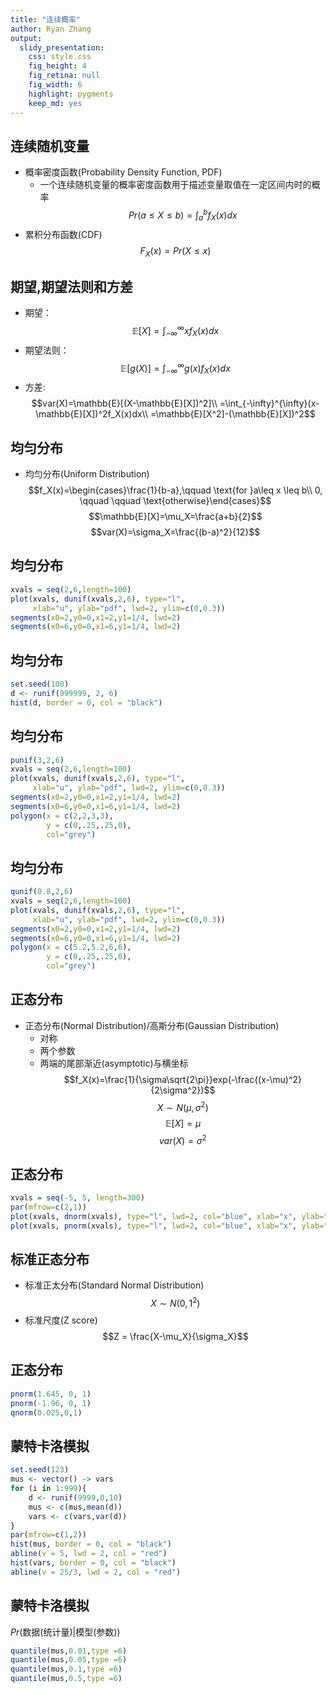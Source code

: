 ```yaml
---
title: "连续概率"
author: Ryan Zhang
output: 
  slidy_presentation: 
    css: style.css
    fig_height: 4
    fig_retina: null
    fig_width: 6
    highlight: pygments
    keep_md: yes
---
```


## 连续随机变量
+ 概率密度函数(Probability Density Function, PDF)
    - 一个连续随机变量的概率密度函数用于描述变量取值在一定区间内时的概率
    $$Pr(a\leq X \leq b)=\int_{a}^bf_X(x)dx$$
+ 累积分布函数(CDF)
    $$F_X(x)=Pr(X\leq x)$$

## 期望,期望法则和方差
+ 期望：
    $$\mathbb{E}[X]=\int_{-\infty}^{\infty}xf_X(x)dx$$
+ 期望法则：
    $$\mathbb{E}[g(X)]=\int_{-\infty}^{\infty}g(x)f_X(x)dx$$
+ 方差:
    $$var(X)=\mathbb{E}[(X-\mathbb{E}[X])^2]\\
    =\int_{-\infty}^{\infty}(x-\mathbb{E}[X])^2f_X(x)dx\\
    =\mathbb{E}[X^2]-(\mathbb{E}[X])^2$$
    
## 均匀分布
+ 均匀分布(Uniform Distribution)
    $$f_X(x)=\begin{cases}\frac{1}{b-a},\qquad \text{for }a\leq x \leq b\\
    0, \qquad \qquad \text{otherwise}\end{cases}$$
    $$\mathbb{E}[X]=\mu_X=\frac{a+b}{2}$$
    $$var(X)=\sigma_X=\frac{(b-a)^2}{12}$$

## 均匀分布
```r
xvals = seq(2,6,length=100)
plot(xvals, dunif(xvals,2,6), type="l", 
     xlab="u", ylab="pdf", lwd=2, ylim=c(0,0.3))
segments(x0=2,y0=0,x1=2,y1=1/4, lwd=2)
segments(x0=6,y0=0,x1=6,y1=1/4, lwd=2)
```

## 均匀分布
```r
set.seed(100)
d <- runif(999999, 2, 6)
hist(d, border = 0, col = "black")
```

## 均匀分布
```r
punif(3,2,6)
xvals = seq(2,6,length=100)
plot(xvals, dunif(xvals,2,6), type="l", 
     xlab="u", ylab="pdf", lwd=2, ylim=c(0,0.3))
segments(x0=2,y0=0,x1=2,y1=1/4, lwd=2)
segments(x0=6,y0=0,x1=6,y1=1/4, lwd=2)
polygon(x = c(2,2,3,3),
        y = c(0,.25,.25,0),
        col="grey")
```

## 均匀分布
```r
qunif(0.8,2,6)
xvals = seq(2,6,length=100)
plot(xvals, dunif(xvals,2,6), type="l", 
     xlab="u", ylab="pdf", lwd=2, ylim=c(0,0.3))
segments(x0=2,y0=0,x1=2,y1=1/4, lwd=2)
segments(x0=6,y0=0,x1=6,y1=1/4, lwd=2)
polygon(x = c(5.2,5.2,6,6),
        y = c(0,.25,.25,0),
        col="grey")
```

## 正态分布
+ 正态分布(Normal Distribution)/高斯分布(Gaussian Distribution)
    - 对称
    - 两个参数
    - 两端的尾部渐近(asymptotic)与横坐标
    $$f_X(x)=\frac{1}{\sigma\sqrt{2\pi}}exp(-\frac{(x-\mu)^2}{2\sigma^2})$$
    $$X\sim N(\mu,\sigma^2)$$
    $$\mathbb{E}[X]=\mu$$
    $$var(X)=\sigma^2$$
    
## 正态分布
```r
xvals = seq(-5, 5, length=300)
par(mfrow=c(2,1))
plot(xvals, dnorm(xvals), type="l", lwd=2, col="blue", xlab="x", ylab="pdf")
plot(xvals, pnorm(xvals), type="l", lwd=2, col="blue", xlab="x", ylab="CDF")
```

## 标准正态分布
+ 标准正太分布(Standard Normal Distribution)
    $$X\sim N(0,1^2)$$
+ 标准尺度(Z score)
    $$Z = \frac{X-\mu_X}{\sigma_X}$$

## 正态分布
```r
pnorm(1.645, 0, 1)
pnorm(-1.96, 0, 1)
qnorm(0.025,0,1)
```

## 蒙特卡洛模拟
```r
set.seed(123)
mus <- vector() -> vars
for (i in 1:999){
    d <- runif(9999,0,10)
    mus <- c(mus,mean(d))
    vars <- c(vars,var(d))
}
par(mfrow=c(1,2))
hist(mus, border = 0, col = "black")
abline(v = 5, lwd = 2, col = "red")
hist(vars, border = 0, col = "black")
abline(v = 25/3, lwd = 2, col = "red")
```

## 蒙特卡洛模拟
$Pr($数据(统计量)$|$模型(参数)$)$
```r
quantile(mus,0.01,type =6)
quantile(mus,0.05,type =6)
quantile(mus,0.1,type =6)
quantile(mus,0.5,type =6)
```

